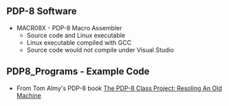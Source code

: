 == PDP-8 Software ==

* MACR08X - PDP-8 Macro Assembler
** Source code and Linux executable
** Linux executable compiled with GCC
** Source code would not compile under Visual Studio

== PDP8_Programs - Example Code ==

* From Tom Almy's PDP-8 book [https://www.amazon.com/PDP-8-Class-Project-Resoling-Machine-ebook/dp/B07KY5RCJ7/ref=sr_1_1?dchild=1&keywords=tom+almy+pdp-8&qid=1615991822&sr=8-1 The PDP-8 Class Project: Resoling An Old Machine]
